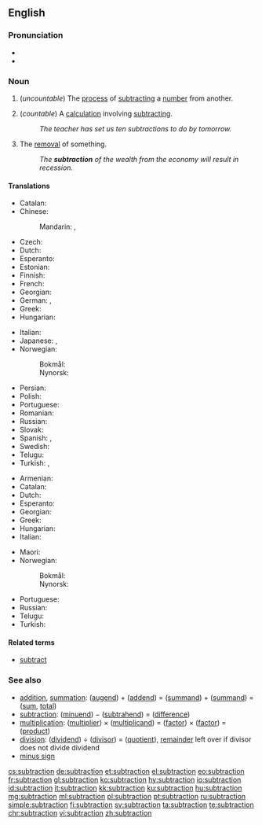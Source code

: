 ==English==

===Pronunciation===
* {{IPA|/səbˈtɹækʃən/|lang=en}}
* {{rhymes|ækʃən|lang=en}}

===Noun===
{{en-noun|~}}

# {{context|arithmetic|lang=en}} (''uncountable'') The [[process]] of [[subtract]]ing a [[number]] from another.
# {{context|arithmetic|lang=en}} (''countable'') A [[calculation]] involving [[subtract]]ing.
#: ''The teacher has set us ten subtractions to do by tomorrow.''
# The [[removal]] of something.
#: ''The '''subtraction''' of the wealth from the economy will result in recession.''

====Translations====

{{trans-top|process}}
* Catalan: {{t|ca|sostracció|f}}
* Chinese:
*: Mandarin: {{t+|cmn|減法|sc=Hani}}, {{t|cmn|减法|tr=jiǎnfǎ|sc=Hani}}
* Czech: {{t|cs|odčítání|n}}
* Dutch: {{t+|nl|aftrekken|n}}
* Esperanto: {{t|eo|subtraho}}
* Estonian: {{t|et|lahutamine}}
* Finnish: {{t|fi|vähentäminen}}
* French: {{t+|fr|soustraction|f}}
* Georgian: {{t|ka|გამოკლება}}
* German: {{t+|de|Subtraktion|f}}, {{t|de|Abziehen|n}}
* Greek: {{t+|el|αφαίρεση|f}}
* Hungarian: {{t+|hu|kivonás}}
{{trans-mid}}
* Italian: {{t+|it|sottrazione|f}}
* Japanese: {{t|ja|引き算|tr=ひきざん, hikizan|sc=Jpan}}, {{t|ja|減法|tr=げんぽう, genpō|sc=Jpan}}
* Norwegian:
*: Bokmål: {{t|nb|subtraksjon|m}}
*: Nynorsk: {{t|nn|subtraksjon|m}}
* Persian: {{t+|fa|تفریق|tr=tafriq}}
* Polish: {{t+|pl|odejmowanie|n}}
* Portuguese: {{t+|pt|subtração|f}}
* Romanian: {{t+|ro|scădere|f}}
* Russian: {{t+|ru|вычита́ние|n}}
* Slovak: {{t|sk|odčítanie|n}}
* Spanish: {{t+|es|resta|f}}, {{t+|es|substracción|f}}
* Swedish: {{t+|sv|subtraktion}}
* Telugu: {{t+|te|తీసివేత|tr=teesiveata|sc=Telu}}
* Turkish: {{t+|tr|çıkarma}}, {{t|tr|çıkarma işlemi}}
{{trans-bottom}}

{{trans-top|calculation}}
* Armenian: {{t|hy|սուբստրակցիոնիզմ}}
* Catalan: {{t|ca|subtracció|f}}
* Dutch: {{t+|nl|aftrekking|f}}
* Esperanto: {{t|eo|subtraho}}
* Georgian: {{t|ka|გამოკლება}}
* Greek: {{t+|el|αφαίρεση|f}}
* Hungarian: {{t+|hu|kivonás}}
* Italian: {{t+|it|sottrazione|f}}
{{trans-mid}}
* Maori: {{t|mi|tangohanga}}
* Norwegian:
*: Bokmål: {{t|nb|subtraksjon|m}}
*: Nynorsk: {{t|nn|subtraksjon|m}}
* Portuguese: {{t+|pt|subtração|f}}
* Russian: {{t+|ru|вычита́ние|n}}
* Telugu: {{t+|te|తీసివేత|tr=teesiveata|sc=Telu}}
* Turkish: {{t|tr|çıkarma işlemi}}
{{trans-bottom}}

====Related terms====
* [[subtract]]

===See also===
* [[addition]], [[summation]]: ([[augend]]) + ([[addend]]) = ([[summand]]) + ([[summand]]) = ([[sum]], [[total]])
* [[subtraction]]: ([[minuend]]) − ([[subtrahend]]) = ([[difference]])
* [[multiplication]]: ([[multiplier]]) × ([[multiplicand]]) = ([[factor]]) × ([[factor]]) = ([[product]])
* [[division]]: ([[dividend]]) ÷ ([[divisor]]) = ([[quotient]]), [[remainder]] left over if divisor does not divide dividend
* [[minus sign]]

[[cs:subtraction]]
[[de:subtraction]]
[[et:subtraction]]
[[el:subtraction]]
[[eo:subtraction]]
[[fr:subtraction]]
[[gl:subtraction]]
[[ko:subtraction]]
[[hy:subtraction]]
[[io:subtraction]]
[[id:subtraction]]
[[it:subtraction]]
[[kk:subtraction]]
[[ku:subtraction]]
[[hu:subtraction]]
[[mg:subtraction]]
[[ml:subtraction]]
[[pl:subtraction]]
[[pt:subtraction]]
[[ru:subtraction]]
[[simple:subtraction]]
[[fi:subtraction]]
[[sv:subtraction]]
[[ta:subtraction]]
[[te:subtraction]]
[[chr:subtraction]]
[[vi:subtraction]]
[[zh:subtraction]]